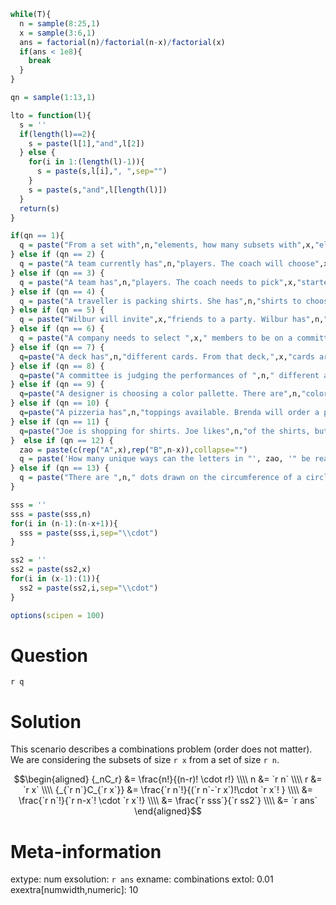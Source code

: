 ```r
while(T){
  n = sample(8:25,1)
  x = sample(3:6,1)
  ans = factorial(n)/factorial(n-x)/factorial(x)
  if(ans < 1e8){
    break
  }
}

qn = sample(1:13,1)

lto = function(l){
  s = ''
  if(length(l)==2){
    s = paste(l[1],"and",l[2])
  } else {
    for(i in 1:(length(l)-1)){
      s = paste(s,l[i],", ",sep="")
    }
    s = paste(s,"and",l[length(l)])
  }
  return(s)
}

if(qn == 1){
  q = paste("From a set with",n,"elements, how many subsets with",x,"elements are possible? (A set is an orderless, nonrepeating collection of elements.)")
} else if (qn == 2) {
  q = paste("A team currently has",n,"players. The coach will choose",x,"players to cut from the team. How many possibilities does the coach need to consider?")
} else if (qn == 3) {
  q = paste("A team has",n,"players. The coach needs to pick",x,"starters. How many possibilities exist?")
} else if (qn == 4) {
  q = paste("A traveller is packing shirts. She has",n,"shirts to choose from, but will only bring",x,"shirts. How many possibilities exist?")
} else if (qn == 5) {
  q = paste("Wilbur will invite",x,"friends to a party. Wilbur has",n,"different friends he is considering inviting. How many possibilities exist?")
} else if (qn == 6) {
  q = paste("A company needs to select ",x," members to be on a committee. The company is considering a pool of ",n," applicants. How many possibilities exist?",sep="")
} else if (qn == 7) {
  q=paste("A deck has",n,"different cards. From that deck,",x,"cards are dealt into a player's hand. How many different hands are possible?")
} else if (qn == 8) {
  q=paste("A committee is judging the performances of ",n," different acrobats. The committee needs to assign ",x," equivalent prizes. How many ways could the committee assign the prizes?",sep="")
} else if (qn == 9) {
  q=paste("A designer is choosing a color pallette. There are",n,"colors available, but the designer will only choose",x,"colors for her pallette. How many pallettes are possible?")
} else if (qn == 10) {
  q=paste("A pizzeria has",n,"toppings available. Brenda will order a pizza with",x,"toppings. How many different pizzas is Brenda choosing between?")
} else if (qn == 11) {
  q=paste("Joe is shopping for shirts. Joe likes",n,"of the shirts, but will only buy",x,"of them. How many possibilities exist?")
}  else if (qn == 12) {
  zao = paste(c(rep("A",x),rep("B",n-x)),collapse="")
  q = paste('How many unique ways can the letters in "', zao, '" be rearranged? (There are ',x,' As and ',n-x,' Bs.)',sep="")
} else if (qn == 13) {
  q = paste("There are ",n," dots drawn on the circumference of a circle. Patricia will choose ",x," of the dots to draw a simple ",x,"-sided polygon. How many different polygons are possible? (A simple polygon does not intersect itself. For each set of points on a circle, there is only one simple polygon.)",sep="")
}

sss = ''
sss = paste(sss,n)
for(i in (n-1):(n-x+1)){
  sss = paste(sss,i,sep="\\cdot")
}

ss2 = ''
ss2 = paste(ss2,x)
for(i in (x-1):(1)){
  ss2 = paste(ss2,i,sep="\\cdot")
}

options(scipen = 100)

```

Question
========

`r q`

Solution
========

This scenario describes a combinations problem (order does not matter). We are considering the subsets of size `r x` from a set of size `r n`.

$$\begin{aligned}
{_nC_r} &= \frac{n!}{(n-r)! \cdot r!} \\\\
n &= `r n` \\\\
r &= `r x` \\\\
{_{`r n`}C_{`r x`}} &= \frac{`r n`!}{(`r n`-`r x`)!\cdot `r x`! } \\\\
&= \frac{`r n`!}{`r n-x`! \cdot `r x`!} \\\\
&= \frac{`r sss`}{`r ss2`} \\\\
&= `r ans`
\end{aligned}$$



Meta-information
============
extype: num
exsolution: `r ans`
exname: combinations
extol: 0.01
exextra[numwidth,numeric]: 10